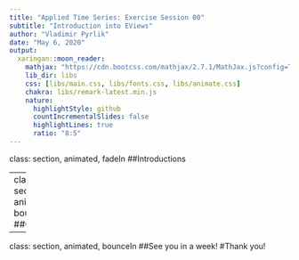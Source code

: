 ```yaml
---
title: "Applied Time Series: Exercise Session 00"
subtitle: "Introduction into EViews"
author: "Vladimir Pyrlik"
date: "May 6, 2020"
output:
  xaringan::moon_reader:
    mathjax: "https://cdn.bootcss.com/mathjax/2.7.1/MathJax.js?config=TeX-MML-AM_HTMLorMML"
    lib_dir: libs
    css: [libs/main.css, libs/fonts.css, libs/animate.css]
    chakra: libs/remark-latest.min.js
    nature:
      highlightStyle: github
      countIncrementalSlides: false
      highlightLines: true
      ratio: "8:5"
---
```

class: section, animated, fadeIn
##Introductions

---
class: section, animated, bounceIn
##Outline

---
class: section, animated, bounceIn
##See you in a week!
#Thank you!